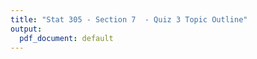 ```yaml
---
title: "Stat 305 - Section 7  - Quiz 3 Topic Outline"
output:
  pdf_document: default
---
```

\begin{enumerate}

  \item Special discrete random variables (Part II)
      \begin{enumerate}
          \item Binomial($n, p$)
          \item Geometric($p$)
          \item Poisson($\lambda$)
      \end{enumerate}

\item  Continuous random variables (Part III)
      \begin{enumerate}
        \item Probability density functions (pdf)
        \item Cumulative distribution functions (cdf)
        \item Normal quantiles
        \item Expected value, variance, and standard deviation
        \item Special continuous random variables:
                \begin{enumerate}
                  \item Exponential($\alpha$)
                  \item Normal($\mu, \sigma^2$)
                \end{enumerate}
      \end{enumerate}          
\item Joint distributions and independence (Part IV)
  \begin{enumerate}
    \item Joint distributions (discrete random variables)
    \item Marginal distributions (discrete random variables)
    \item Conditional distributions (discrete random variables)
    \item Independence (discrete random variables)
  \end{enumerate}
\item Functions of several random variables (Part IV)
  \begin{enumerate}
    \item Distributions of functions of random variables.
    \item Expectations and variances of linear combinations.
    \item The Central Limit Theorem
  \end{enumerate}  
  
  \end{enumerate}    